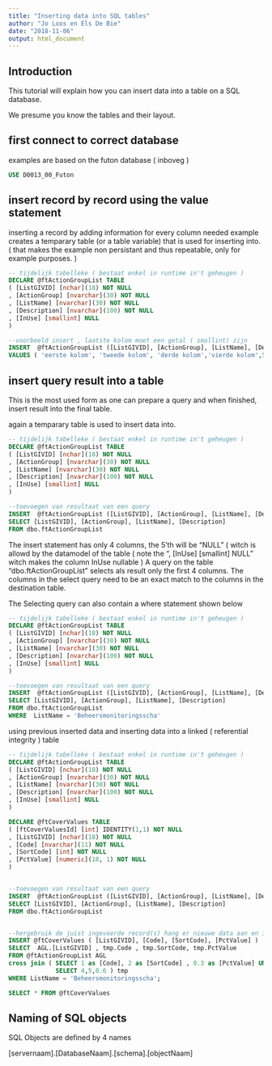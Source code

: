 ```yaml
---
title: "Inserting data into SQL tables"
author: "Jo Loos en Els De Bie"
date: "2018-11-06"
output: html_document
---
```


## Introduction

This tutorial will explain how you can insert data into a table on a SQL database.  

We presume you know the tables and their layout.

## first connect to correct database
examples are based on the futon database ( inboveg )

```sql
USE D0013_00_Futon
```

## insert record by record using the value statement
inserting a record by adding information for every column needed
example creates a temparary table (or a table variable) that is used for inserting into.
( that makes the example non persistant and thus repeatable, only for example purposes. )

```sql
-- tijdelijk tabelleke ( bestaat enkel in runtime in't geheugen )
DECLARE @ftActionGroupList TABLE 
( [ListGIVID] [nchar](18) NOT NULL
, [ActionGroup] [nvarchar](30) NOT NULL
, [ListName] [nvarchar](30) NOT NULL
, [Description] [nvarchar](100) NOT NULL
, [InUse] [smallint] NULL
)

--voorbeeld insert , laatste kolom moet een getal ( smallint) zijn
INSERT  @ftActionGroupList ([ListGIVID], [ActionGroup], [ListName], [Description], [InUse])
VALUES ( 'eerste kolom', 'tweede kolom', 'derde kolom','vierde kolom',5)
```

## insert query result into a table
This is the most used form as one can prepare a query and when finished, insert result into the final table.

again a temparary table is used to insert data into.

```sql
-- tijdelijk tabelleke ( bestaat enkel in runtime in't geheugen )
DECLARE @ftActionGroupList TABLE 
( [ListGIVID] [nchar](18) NOT NULL
, [ActionGroup] [nvarchar](30) NOT NULL
, [ListName] [nvarchar](30) NOT NULL
, [Description] [nvarchar](100) NOT NULL
, [InUse] [smallint] NULL
)

--toevoegen van resultaat van een query
INSERT  @ftActionGroupList ([ListGIVID], [ActionGroup], [ListName], [Description])
SELECT [ListGIVID], [ActionGroup], [ListName], [Description]
FROM dbo.ftActionGroupList
```

The insert statement has only 4 columns, the 5'th will be "NULL" ( witch is allowd by the datamodel of the table  ( note the ", [InUse] [smallint] NULL" witch makes the column InUse nullable ) 
A query on the table "dbo.ftActionGroupList" selects als result only the first 4 columns.
The columns in the select query need to be an exact match to the columns in the destination table.

The Selecting query can also contain a where statement shown below

```sql
-- tijdelijk tabelleke ( bestaat enkel in runtime in't geheugen )
DECLARE @ftActionGroupList TABLE 
( [ListGIVID] [nchar](18) NOT NULL
, [ActionGroup] [nvarchar](30) NOT NULL
, [ListName] [nvarchar](30) NOT NULL
, [Description] [nvarchar](100) NOT NULL
, [InUse] [smallint] NULL
)

--toevoegen van resultaat van een query
INSERT  @ftActionGroupList ([ListGIVID], [ActionGroup], [ListName], [Description])
SELECT [ListGIVID], [ActionGroup], [ListName], [Description]
FROM dbo.ftActionGroupList
WHERE  ListName = 'Beheersmonitoringsscha'
```

using previous inserted data and inserting data into a linked ( referential integrity ) table


```sql

-- tijdelijk tabelleke ( bestaat enkel in runtime in't geheugen )
DECLARE @ftActionGroupList TABLE 
( [ListGIVID] [nchar](18) NOT NULL
, [ActionGroup] [nvarchar](30) NOT NULL
, [ListName] [nvarchar](30) NOT NULL
, [Description] [nvarchar](100) NOT NULL
, [InUse] [smallint] NULL
)

DECLARE @ftCoverValues TABLE
( [ftCoverValuesId] [int] IDENTITY(1,1) NOT NULL
, [ListGIVID] [nchar](18) NOT NULL
, [Code] [nvarchar](11) NOT NULL
, [SortCode] [int] NOT NULL
, [PctValue] [numeric](18, 1) NOT NULL
)


--toevoegen van resultaat van een query
INSERT  @ftActionGroupList ([ListGIVID], [ActionGroup], [ListName], [Description])
SELECT [ListGIVID], [ActionGroup], [ListName], [Description]
FROM dbo.ftActionGroupList


--hergebruik de juist ingevoerde record(s) hang er nieuwe data aan en insert deze in de volgende tabel
INSERT @ftCoverValues ( [ListGIVID], [Code], [SortCode], [PctValue] )
SELECT  AGL.[ListGIVID] , tmp.Code , tmp.SortCode, tmp.PctValue
FROM @ftActionGroupList AGL
cross join ( SELECT 1 as [Code], 2 as [SortCode] , 0.3 as [PctValue] UNION ALL 
			 SELECT 4,5,0.6 ) tmp
WHERE ListName = 'Beheersmonitoringsscha';

SELECT * FROM @ftCoverValues 
```

## Naming of SQL objects
SQL Objects are defined by 4 names 
 
[servernaam].[DatabaseNaam].[schema].[objectNaam]
